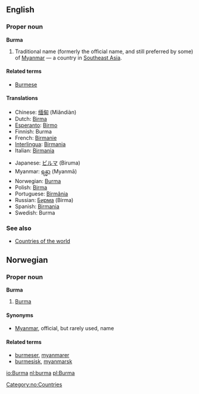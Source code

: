 ==English==

===Proper noun===
'''Burma'''

# Traditional name (formerly the official name, and still preferred by some) of [[Myanmar]] — a country in [[Southeast Asia]].

====Related terms====
*[[Burmese]]

====Translations====
{{top}}
*Chinese: [[缅甸]] (Miǎndiàn)
*Dutch: [[Birma]]
*[[Esperanto]]: [[Birmo]]
*Finnish: Burma
*French: [[Birmanie]]
*[[Interlingua]]: [[Birmania]]
*Italian: [[Birmania]]
{{mid}}
*Japanese: [[ビルマ]] (Biruma)
*Myanmar: [[ရန္မာ]] (Myanmā)
*Norwegian: [[#Norwegian|Burma]]
*Polish: [[Birma]]
*Portuguese: [[Birmânia]]
*Russian: [[Бирма]] (Bírma) {{f}}
*Spanish: [[Birmania]]
*Swedish: Burma
{{bottom}}

===See also===
*[[Countries of the world]]

==Norwegian==
===Proper noun===
[[Category:no:Countries]]
'''Burma'''
#[[#English|Burma]]
====Synonyms====
*[[Myanmar]], official, but rarely used, name
====Related terms====
*[[burmeser]], [[myanmarer]]
*[[burmesisk]], [[myanmarsk]]

[[io:Burma]]
[[nl:burma]]
[[pl:Burma]]